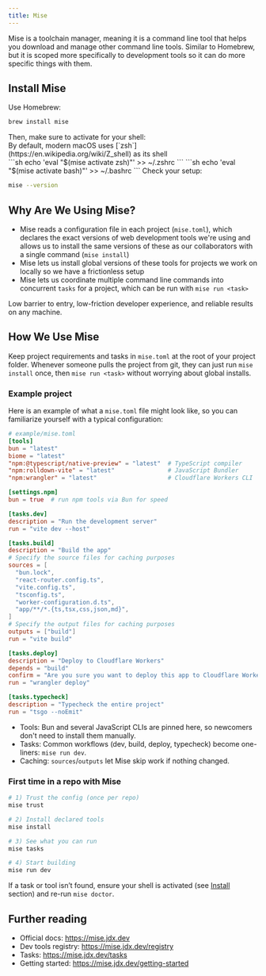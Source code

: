 ```yaml
---
title: Mise
---
```



Mise is a toolchain manager, meaning it is a command line tool that helps you download and manage other command line tools. Similar to Homebrew, but it is scoped more specifically to development tools so it can do more specific things with them.

## Install Mise

<Card title="Quick Install on macOS" icon="down-arrow">
Use Homebrew:

```sh
brew install mise
```
</Card>
<Card title="Activate" icon="right-arrow">
Then, make sure to activate for your shell:

<Aside title="Did You Know?">
    By default, modern macOS uses [`zsh`](https://en.wikipedia.org/wiki/Z_shell) as its shell
</Aside>

<Tabs>
    <TabItem label="zsh">
        ```sh
        echo 'eval "$(mise activate zsh)"' >> ~/.zshrc
        ```
    </TabItem>
    <TabItem label="bash">
        ```sh
        echo 'eval "$(mise activate bash)"' >> ~/.bashrc
        ```
    </TabItem>
</Tabs>
</Card>
<Card title="Verify" icon="approve-check">
Check your setup:

```sh
mise --version
```
</Card>

## Why Are We Using Mise?

- Mise reads a configuration file in each project (`mise.toml`), which declares the exact versions of web development tools we're using and allows us to install the same versions of these as our collaborators with a single command (`mise install`)
- Mise lets us install global versions of these tools for projects we work on locally so we have a frictionless setup
- Mise lets us coordinate multiple command line commands into concurrent `tasks` for a project, which can be run with `mise run <task>`

Low barrier to entry, low-friction developer experience, and reliable results on any machine.

## How We Use Mise

Keep project requirements and tasks in `mise.toml` at the root of your project folder. Whenever someone pulls the project from git, they can just run `mise install` once, then `mise run <task>` without worrying about global installs.

### Example project

Here is an example of what a `mise.toml` file might look like, so you can familiarize yourself with a typical configuration:

```toml
# example/mise.toml
[tools]
bun = "latest"
biome = "latest"
"npm:@typescript/native-preview" = "latest"  # TypeScript compiler
"npm:rolldown-vite" = "latest"               # JavaScript Bundler
"npm:wrangler" = "latest"                    # Cloudflare Workers CLI

[settings.npm]
bun = true  # run npm tools via Bun for speed

[tasks.dev]
description = "Run the development server"
run = "vite dev --host"

[tasks.build]
description = "Build the app"
# Specify the source files for caching purposes
sources = [
  "bun.lock",
  "react-router.config.ts",
  "vite.config.ts",
  "tsconfig.ts",
  "worker-configuration.d.ts",
  "app/**/*.{ts,tsx,css,json,md}",
]
# Specify the output files for caching purposes
outputs = ["build"]
run = "vite build"

[tasks.deploy]
description = "Deploy to Cloudflare Workers"
depends = "build"
confirm = "Are you sure you want to deploy this app to Cloudflare Workers?"
run = "wrangler deploy"

[tasks.typecheck]
description = "Typecheck the entire project"
run = "tsgo --noEmit"
```

- Tools: Bun and several JavaScript CLIs are pinned here, so newcomers don't need to install them manually.
- Tasks: Common workflows (dev, build, deploy, typecheck) become one-liners: `mise run dev`.
- Caching: `sources`/`outputs` let Mise skip work if nothing changed.

### First time in a repo with Mise

```sh
# 1) Trust the config (once per repo)
mise trust

# 2) Install declared tools
mise install

# 3) See what you can run
mise tasks

# 4) Start building
mise run dev
```

If a task or tool isn’t found, ensure your shell is activated (see [Install](#install-mise) section) and re-run `mise doctor`.

## Further reading

- Official docs: https://mise.jdx.dev
- Dev tools registry: https://mise.jdx.dev/registry
- Tasks: https://mise.jdx.dev/tasks
- Getting started: https://mise.jdx.dev/getting-started
